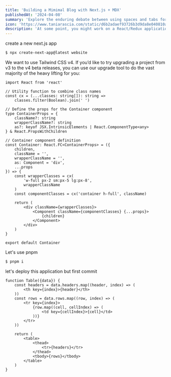 ```yaml
---
title: 'Building a Mimimal Blog with Next.js + MDX'
publishedAt: '2024-04-08'
summary: 'Explore the enduring debate between using spaces and tabs for code indentation, and why this choice matters more than you might think.'
icon: 'https://www.taniarascia.com/static/d6b2adaef93726b3d9da8e040810adb8/92ab1/graphql.png'
description: 'At some point, you might work on a React/Redux application that requires the use of WebSockets, such as for chat or live updates on a dashboard.'
---
```


create a new next.js app

```bash
$ npx create-next-app@latest website
```

We want to use Tailwind CSS v4. If you’d like to try upgrading a project from v3 to the v4 beta releases, you can use our upgrade tool to do the vast majority of the heavy lifting for you:

```tsx
import React from 'react'

// Utility function to combine class names
const cx = (...classes: string[]): string =>
	classes.filter(Boolean).join(' ')

// Define the props for the Container component
type ContainerProps = {
	className?: string
	wrapperClassName?: string
	as?: keyof JSX.IntrinsicElements | React.ComponentType<any>
} & React.PropsWithChildren

// Container component definition
const Container: React.FC<ContainerProps> = ({
	children,
	className = '',
	wrapperClassName = '',
	as: Component = 'div',
	...props
}) => {
	const wrapperClasses = cx(
		'w-full px-2 sm:px-5 lg:px-8',
		wrapperClassName
	)
	const componentClasses = cx('container h-full', className)

	return (
		<div className={wrapperClasses}>
			<Component className={componentClasses} {...props}>
				{children}
			</Component>
		</div>
	)
}

export default Container
```

Let's use pnpm

```bash
$ pnpm i
```

let's deploy this application but first commit

```tsx
function Table({data}) {
	const headers = data.headers.map((header, index) => (
		<th key={index}>{header}</th>
	))
	const rows = data.rows.map((row, index) => (
		<tr key={index}>
			{row.map((cell, cellIndex) => (
				<td key={cellIndex}>{cell}</td>
			))}
		</tr>
	))

	return (
		<table>
			<thead>
				<tr>{headers}</tr>
			</thead>
			<tbody>{rows}</tbody>
		</table>
	)
}
```

